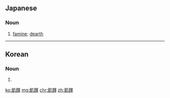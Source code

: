 {{also|饥馑}}
==Japanese==
{{ja-kanjitab|き|きん|yomi=o}}

===Noun===
{{ja-noun|ききん}}

# [[famine]]; [[dearth]]
#: {{ja-usex|穀物の'''飢饉'''|こくもつ の '''ききん'''|a grain shortage}}

----

==Korean==
{{ko-hanjatab}}

===Noun===
{{ko-noun|hj|hangeul=기근}}

# {{hanja form of|기근|[[famine]], failure of crops}}

[[ko:飢饉]]
[[mg:飢饉]]
[[chr:飢饉]]
[[zh:飢饉]]